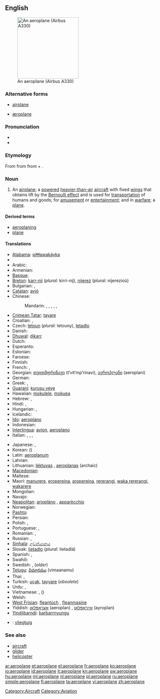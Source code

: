 {{also|aéroplane}}
==English==
[[Image:Egyptair.a330-200.su-gce.arp.jpg|thumb|right|200px|An aeroplane (Airbus A330)]]

===Alternative forms===
* {{qualifier|US}} [[airplane]]
* [[æroplane]]

===Pronunciation===
* {{audio|en-uk-aeroplane.ogg|Audio (UK)}}
* {{IPA|/ˈeə.rə.pleɪn/}}

===Etymology===
From {{etyl|fr|en}} {{term|aéroplane||lang=fr}} from {{etyl|grc|en}} {{term|ἀερόπλανος||wandering in air|tr=aeroplanos|lang=grc|sc=polytonic}} from {{term|ἀήρ||air|tr=aēr|lang=grc|sc=polytonic}} + {{term|πλάνος||wandering|tr=planos|lang=grc|sc=polytonic}}.

===Noun===
{{en-noun}}

# {{AU|NZ|British}} An [[airplane]]; a [[powered]] [[heavier-than-air]] [[aircraft]] with fixed [[wing]]s that obtains lift by the [[Bernoulli effect]] and is used for [[transportation]] of humans and goods; for [[amusement]] or [[entertainment]]; and in [[warfare]]; a [[plane]].

====Derived terms====
* [[aeroplaning]]
* [[plane]]

====Translations====
{{trans-top|airplane, a winged aircraft}}
* [[Alabama]]: [[piɬɬawakáyka]]
* {{trreq|Albanian}}
* Arabic: {{t|ar|طائرة|f|tr=Taa'ira}}
* Armenian: {{t-|hy|ինքնաթիռ|tr=ink'nat'iṙ}}
* [[Basque]]: {{t|eu|hegazkin|xs=Basque}}
* [[Breton]]: [[karr-nij]] {{m}} (''plural:'' kirri-nij), [[nijerez]] {{f}} (''plural:'' nijerezioù)
* Bulgarian: {{t+|bg|самолет}},{{qualifier|archaic}} {{t-|bg|авион|m|tr=avión}}
* [[Catalan]]: [[avió]] {{m}}
* Chinese:
*: Mandarin: {{t-|cmn|飛機|sc=Hani}},  {{t-|cmn|飞机|tr=fēijī|sc=Hani}},  {{t-|cmn|飛行機|sc=Hani}},  {{t-|cmn|飞行机|tr=fēixíngjī|sc=Hani}},  {{t-|cmn|飛龍機|sc=Hani}},  {{t-|cmn|飞龙机|tr=fēilóngjī|sc=Hani}}
* [[Crimean Tatar]]: [[tayare]]
* Croatian: {{t+|hr|zrakoplov|m|alt=zrȁkoplōv}}, {{t+|hr|avion|m|alt=avìōn}}
* Czech: [[letoun]] {{m}} (''plural:'' letouny), [[letadlo]] {{n}}
* Danish: {{t+|da|flyvemaskine|c}}
* [[Dhuwal]]: [[ḏikarr]]
* Dutch: {{t+|nl|vliegtuig|n}}
* Esperanto: {{t-|eo|aviadilo|xs=Esperanto}}
* Estonian: {{t+|et|lennuk}}
* Faroese: {{t-|fo|flogfar|n|xs=Faroese}}
* Finnish: {{t+|fi|lentokone}}
* French: {{t+|fr|avion|m}}, {{t+|fr|aéroplane|m}}
* Georgian: [[თვითმფრინავი]] (t‘vit‘mp‘rinavi), [[აეროპლანი]] (aeroplani)
* German: {{t+|de|Flugzeug|n}}
* Greek: {{t+|el|αεροπλάνο|n|tr=aeropláno}}, {{t+|el|αεροσκάφος|n|tr=aeroskáfos}}
* [[Guaraní]]: [[kurusu veve]]
* Hawaiian: [[mokulele]], [[mokuea]]
* Hebrew: {{t+|he|מטוס|m|alt=מָטוֹס|tr=matos}},  {{t+|he|אוירון|m|alt=אֲוִירוֹן|tr=ăvirōn}}
* Hindi: {{t|hi|हवाई जहाज|tr=havā'ī jahāj|xs=Hindi}},  {{t|hi|वायु-यान|tr=vāyu - yān|xs=Hindi}}
* Hungarian: {{t+|hu|repülőgép}},  {{qualifier|colloquial}} {{t+|hu|repülő}}
* Icelandic: {{t+|is|flugvél|f}}
* [[Ido]]: [[aeroplano]]
* Indonesian: {{t|id|pesawat terbang|xs=Indonesian}}
* [[Interlingua]]: [[avion]], [[aeroplano]]
* Italian: {{t+|it|aereo|m}}, {{t+|it|aeroplano|m}}, {{t+|it|apparecchio|m}}, {{t+|it|aeromobile|f}}
{{trans-mid}}
* Japanese: {{t+|ja|飛行機|tr=ひこうき, hikōki}},  {{t-|ja|航空機|tr=こうくうき, kōkuuki}}
* Korean: {{t+|ko|비행기|tr=bihaenggi|sc=Hang}} ({{t+|ko|飛行機|sc=Hani}})
* Latin: [[aeroplanum]] {{n}}
* Latvian: {{t-|lv|lidmašīna|f|xs=Latvian}}
* Lithuanian: [[lėktuvas]] {{m}}, [[aeroplanas]] {{m}} (archaic)
* [[Macedonian]]: {{t-|mk|авион|m|tr=avión}}
* Maltese: {{t-|mt|ajruplan|m|xs=Maltese}}
* Maori: [[manurere]], [[eropereina]], [[aropereina]], [[rererangi]], [[waka rererangi]], [[wakarere]]
* Mongolian: {{t|mn|нисэх онгоц|tr=niseh ongoc|sc=Cyrl|xs=Mongolian}}
* Navajo: {{tø|nv|chidí naatʼaʼí}}
* [[Neapolitan]]: [[arioplàno]] {{m}}, [[apparècchio]] {{m}}
* Norwegian: {{t+|no|fly|n}}
* [[Pashto]]: {{t-|ps|الوتكه|f|tr=alwatəka|sc=ps-Arab|xs=Pashto}}
* Persian: {{t|fa|هَواپَيما|tr=havāpeymā|xs=Persian}}
* Polish: {{t+|pl|samolot|m}}, {{t+|pl|aeroplan|m}}
* Portuguese: {{t+|pt|avião|m}}, {{t+|pt|aeroplano|m}}
* Romanian: {{t-|ro|aeroplan|m}},{{t-|ro|avion|m}}
* Russian: {{t+|ru|самолёт|m|tr=samoljót}}, {{t+|ru|аэроплан|m|tr=aeroplán}} {{qualifier|obsolete}}
* [[Sinhala]]: [[ගුවන්යානය]] {{n}}
* Slovak: [[lietadlo]] {{n}} (''plural:'' lietadlá)
* Spanish: {{t+|es|avión|m}}, {{t+|es|aeroplano|m}}
* Swahili: {{t+|sw|ndege|xs=Swahili}}
* Swedish: {{t|sv|flygplan|n}}, {{t|sv|flygmaskin|c}} (''older'')
* [[Telugu]]: [[విమానము]] (vimaanamu)
* Thai: {{t|th|เครื่องบิน|tr=krêuang bin}},  {{t|th|อากาศยาน|tr=aagàat yaan}}
* Turkish: [[uçak]], [[tayyare]] (''obsolete'')
* Urdu: {{t|ur|ہوائی جہاز|xs=Urdu}},  {{t|ur|ہوائی پیما|xs=Urdu}}
* Vietnamese: {{t+|vi|máy bay|xs=Vietnamese}} {{qualifier|North, standard}}, {{t+|vi|phi cơ|xs=Vietnamese}} ({{t-|vi|飛機|sc=Hani|xs=Vietnamese}}) {{qualifier|South}}
* Welsh: {{t-|cy|awyren|f|xs=Welsh}}
* [[West Frisian]]: [[fleantúch]] {{n}}, [[fleanmasine]]
* Yiddish: [[אַעראָפּלאַן]] (aeroplan) {{m}}, [[אײַראָפּלאַן]] (ayroplan) {{m}}
* [[Yindjibarndi]]: [[barbarrnyungu]]
{{trans-bottom}}

{{checktrans}}
* {{ttbc|Afrikaans}}: [[vliegtuig]] {{n}} <!--gender!?-->

===See also===
* [[aircraft]]
* [[glider]]
* [[helicopter]]

[[Category:Aircraft]]
[[Category:Aviation]]

[[ar:aeroplane]]
[[et:aeroplane]]
[[el:aeroplane]]
[[fr:aeroplane]]
[[ko:aeroplane]]
[[io:aeroplane]]
[[id:aeroplane]]
[[it:aeroplane]]
[[kn:aeroplane]]
[[sw:aeroplane]]
[[hu:aeroplane]]
[[ml:aeroplane]]
[[nl:aeroplane]]
[[pl:aeroplane]]
[[ru:aeroplane]]
[[simple:aeroplane]]
[[fi:aeroplane]]
[[ta:aeroplane]]
[[vi:aeroplane]]
[[zh:aeroplane]]